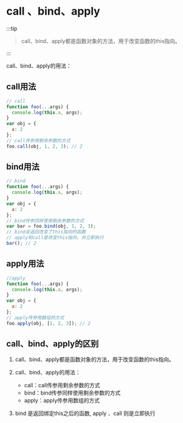 # call 、bind、apply

:::tip

> call、bind、apply都是函数对象的方法，用于改变函数的this指向。

:::

call、bind、apply的用法：

## call用法

```js title="call"
// call
function foo(...args) {
  console.log(this.a, args);
}
var obj = {
  a: 2
};
// call传参用剩余参数的方式
foo.call(obj, 1, 2, 3); // 2
```

## bind用法

```javascript title="bind"
// bind
function foo(...args) {
  console.log(this.a, args);
}
var obj = {
  a: 2
};
// bind传参同样使用剩余参数的方式
var bar = foo.bind(obj, 1, 2, 3);
// bind会返回改变了this指向的函数
// apply和call是改变this指向，并立即执行
bar(); // 2
```

## apply用法

```javascript title="apply"
//apply
function foo(...args) {
  console.log(this.a, args);
}
var obj = {
  a: 2
};
// apply传参用数组的方式
foo.apply(obj, [1, 2, 3]); // 2
```

## call、bind、apply的区别

1. call、bind、apply都是函数对象的方法，用于改变函数的this指向。
2. call、bind、apply的用法：

   - call：call传参用剩余参数的方式
   - bind：bind传参同样使用剩余参数的方式
   - apply：apply传参用数组的方式

3. bind 是返回绑定this之后的函数, apply 、call 则是立即执行

